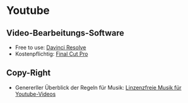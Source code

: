 # Youtube

## Video-Bearbeitungs-Software

- Free to use: [Davinci Resolve](https://www.blackmagicdesign.com/products/davinciresolve/)
- Kostenpflichtig: [Final Cut Pro](https://www.apple.com/de/final-cut-pro/)

## Copy-Right

- Genererller Überblick der Regeln für Musik: [Linzenzfreie Musik für Youtube-Videos](https://www.youtube.com/watch?v=qw2owtU1mD4)
